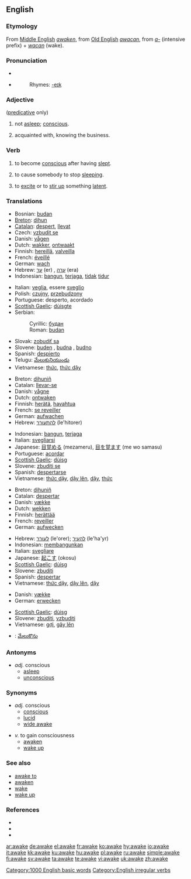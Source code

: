 ==English==
===Etymology===
From [[Middle English]] ''[[awaken]]'', from [[Old English]] ''[[awacan]]'', from ''[[a-]]'' (intensive prefix) + ''[[wacan]]'' (wake).

===Pronunciation===
* {{IPA|/ə'weɪk/}}
* {{audio|en-us-awake.ogg|Audio (US)}}
*: Rhymes: [[Rhymes:English:-eɪk|-eɪk]]

===Adjective===
{{en-adj}} ([[predicative]] only)
# not [[asleep]]; [[conscious]].
# {{vulgar}} acquainted with, knowing the business.

===Verb===
{{en-verb|awakes|awaking|'''[[awoke]]''' ''or'' '''[[awaked]]'''|'''[[awoken]]''' ''or'' '''[[awaked]]'''}}
# {{intransitive}} to become [[conscious]] after having [[sleep|slept]].
# {{transitive}} to cause somebody to stop [[sleep|sleeping]].
# {{transitive}} to [[excite]] or to [[stir up]] something [[latent]].

===Translations===
{{trans-top|''adj.'' conscious}}
*Bosnian: [[budan#Bosnian|budan]] {{m}}
*[[Breton]]: [[dihun]]
*[[Catalan]]: [[despert]], [[llevat]]
*Czech: [[vzbudit se]]
*Danish: [[vågen]]
*Dutch: [[wakker]], [[ontwaakt]]
*Finnish: [[hereillä]], [[valveilla]]
*French: [[éveillé]]
*German: [[wach]]
*Hebrew: [[ער]] (er) {{m}}, [[ערה]] (era) {{f}}
*Indonesian: [[bangun]], [[jaga|terjaga]], [[tidak]] [[tidur]]
{{trans-mid}}
*Italian: [[veglia]], essere [[sveglio]]
*Polish: [[czujny]], [[przebudzony]]
*Portuguese: desperto, acordado
*[[Scottish Gaelic]]: [[dùisgte]]
*Serbian:
*:Cyrillic: [[будан#Serbian|будан]] {{m}}
*:Roman: [[budan#Serbian|budan]] {{m}}
*Slovak: [[zobudiť sa]]
*Slovene: [[buden]] {{m}}, [[budna]] {{f}}, [[budno]] {{n}}
*Spanish: [[despierto]]
*Telugu: [[మేలుకునియుండు]]
*Vietnamese: [[thức]], [[thức dậy]]
{{trans-bottom}}

{{trans-top|''v.'' to gain consciousness}}
*Breton: [[dihuniñ]]
*Catalan: [[llevar-se]]
*Danish: [[vågne]]
*Dutch: [[ontwaken]]
*Finnish: [[herätä]], [[havahtua]]
*French: [[se reveiller]]
*German: [[aufwachen]]
*Hebrew: [[להתעורר]] (le'hitorer)
{{trans-mid}}
*Indonesian: [[bangun]], [[jaga|terjaga]]
*Italian: [[svegliarsi]]
*Japanese: [[目覚める]] (mezameru), [[目を覚ます]] (me wo samasu)
*Portuguese: [[acordar]]
*[[Scottish Gaelic]]: [[dùisg]]
*Slovene: [[zbuditi se]]
*Spanish: [[despertarse]]
*Vietnamese: [[thức dậy]], [[dậy lên]], [[dậy]], [[thức]]
{{trans-bottom}}

{{trans-top|''v.'' to cause someone to stop sleeping}}
*Breton: [[dihuniñ]]
*Catalan: [[despertar]]
*Danish: [[vække]]
*Dutch: [[wekken]]
*Finnish: [[herättää]]
*French: [[reveiller]]
*German: [[aufwecken]]
{{trans-mid}}
*Hebrew: [[לעורר]] (le'orer); [[להעיר]] (le'ha'yr)
*Indonesian: [[bangun|membangunkan]]
*Italian: [[svegliare]]
*Japanese: [[起こす]] (okosu)
*[[Scottish Gaelic]]: [[dùisg]]
*Slovene: [[zbuditi]]
*Spanish: [[despertar]]
*Vietnamese: [[thức dậy]], [[dậy lên]], [[dậy]]
{{trans-bottom}}

{{trans-top|''v.'' to excite something latent}}
*Danish: [[vække]]
*German: [[erwecken]]
{{trans-mid}}
*[[Scottish Gaelic]]: [[dùisg]]
*Slovene: [[zbuditi]], [[vzbuditi]]
*Vietnamese: [[gợi]], [[gây lên]]
{{trans-bottom}}

{{trans-top|''v''. (to be checked)}}
{{checktrans}}
*{{ttbc|Telugu}}: [[మేలుకొను]]
{{trans-bottom}}

===Antonyms===
* ''adj.'' conscious
** [[asleep]]
** [[unconscious]]

===Synonyms===
* ''adj.'' conscious
** [[conscious]]
** [[lucid]]
** [[wide awake]]

* ''v.'' to gain consciousness
** [[awaken]]
** [[wake up]]

===See also===
* [[awake to]]
* [[awaken]]
* [[wake]]
* [[wake up]]

===References===
* {{R:American Heritage 2000|awake}}
* {{R:Dictionary.com|awake}}
* {{R:WordNet 2003|awake}}
{{R:Century 1911}}
{{R:Webster 1913}}

[[Category:1000 English basic words]]
[[Category:English irregular verbs]]

[[ar:awake]]
[[de:awake]]
[[el:awake]]
[[fr:awake]]
[[ko:awake]]
[[hy:awake]]
[[io:awake]]
[[it:awake]]
[[kk:awake]]
[[ku:awake]]
[[hu:awake]]
[[pl:awake]]
[[ru:awake]]
[[simple:awake]]
[[fi:awake]]
[[sv:awake]]
[[ta:awake]]
[[te:awake]]
[[vi:awake]]
[[uk:awake]]
[[zh:awake]]